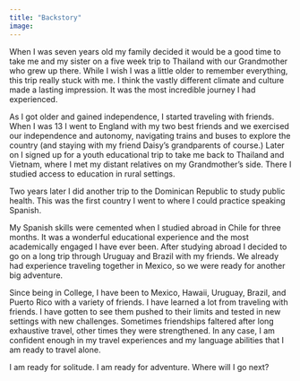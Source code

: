 ```yaml
---
title: "Backstory"
image: 
---
```


When I was seven years old my family decided it would be a good time to take me and my sister on a five week trip to Thailand with our Grandmother who grew up there. While I wish I was a little older to remember everything, this trip really stuck with me. I think the vastly different climate and culture made a lasting impression. It was the most incredible journey I had experienced.

As I got older and gained independence, I started traveling with friends. When I was 13 I went to England with my two best friends and we exercised our independence and autonomy, navigating trains and buses to explore the country (and staying with my friend Daisy's grandparents of course.) Later on I signed up for a youth educational trip to take me back to Thailand and Vietnam, where I met my distant relatives on my Grandmother's side. There I studied access to education in rural settings.

Two years later I did another trip to the Dominican Republic to study public health. This was the first country I went to where I could practice speaking Spanish.

My Spanish skills were cemented when I studied abroad in Chile for three months. It was a wonderful educational experience and the most academically engaged I have ever been. After studying abroad I decided to go on a long trip through Uruguay and Brazil with my friends. We already had experience traveling together in Mexico, so we were ready for another big adventure.

Since being in College, I have been to Mexico, Hawaii, Uruguay, Brazil, and Puerto Rico with a variety of friends. I have learned a lot from traveling with friends. I have gotten to see them pushed to their limits and tested in new settings with new challenges. Sometimes friendships faltered after long exhaustive travel, other times they were strengthened. In any case, I am confident enough in my travel experiences and my language abilities that I am ready to travel alone.

I am ready for solitude. I am ready for adventure. Where will I go next?
